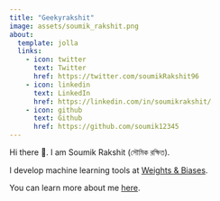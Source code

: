 ```yaml
---
title: "Geekyrakshit"
image: assets/soumik_rakshit.png
about:
  template: jolla
  links:
    - icon: twitter
      text: Twitter
      href: https://twitter.com/soumikRakshit96
    - icon: linkedin
      text: LinkedIn
      href: https://linkedin.com/in/soumikrakshit/
    - icon: github
      text: Github
      href: https://github.com/soumik12345
---
```


Hi there 👋. I am Soumik Rakshit (সৌমিক রক্ষিত).

I develop machine learning tools at [Weights & Biases](https://wandb.ai/site).

You can learn more about me [here](./about).